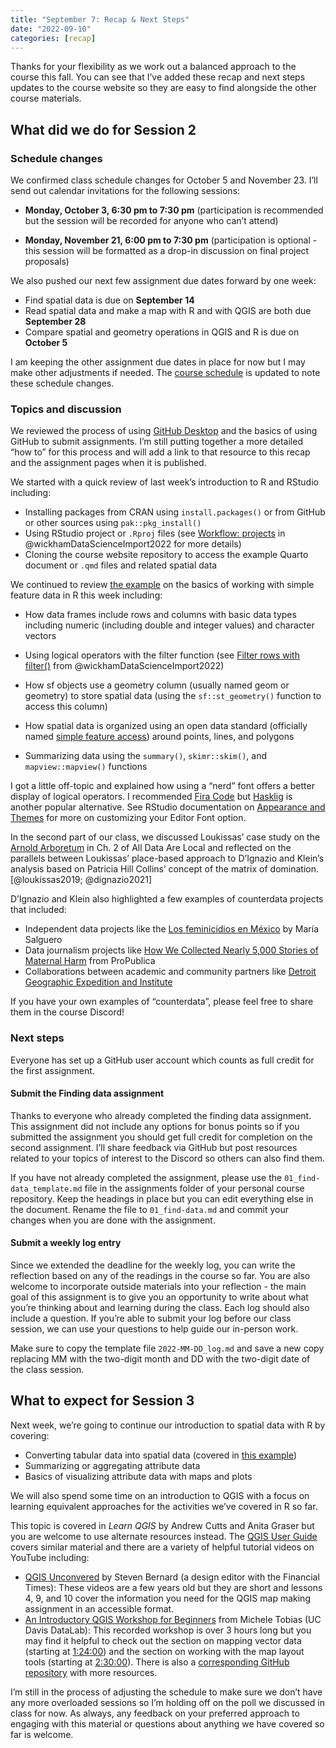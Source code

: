 ```yaml
---
title: "September 7: Recap & Next Steps"
date: "2022-09-10"
categories: [recap]
---
```


Thanks for your flexibility as we work out a balanced approach to the course this fall. You can see that I've added these recap and next steps updates to the course website so they are easy to find alongside the other course materials.

## What did we do for Session 2

### Schedule changes

We confirmed class schedule changes for October 5 and November 23. I'll send out calendar invitations for the following sessions:

-   **Monday, October 3, 6:30 pm to 7:30 pm** (participation is recommended but the session will be recorded for anyone who can't attend)

-   **Monday, November 21, 6:00 pm to 7:30 pm** (participation is optional - this session will be formatted as a drop-in discussion on final project proposals)

We also pushed our next few assignment due dates forward by one week:

-   Find spatial data is due on **September 14**
-   Read spatial data and make a map with R and with QGIS are both due **September 28**
-   Compare spatial and geometry operations in QGIS and R is due on **October 5**

I am keeping the other assignment due dates in place for now but I may make other adjustments if needed. The [course schedule](/schedule/) is updated to note these schedule changes.

### Topics and discussion

We reviewed the process of using [GitHub Desktop](https://desktop.github.com/) and the basics of using GitHub to submit assignments. I'm still putting together a more detailed "how to" for this process and will add a link to that resource to this recap and the assignment pages when it is published.

We started with a quick review of last week's introduction to R and RStudio including:

-   Installing packages from CRAN using `install.packages()` or from GitHub or other sources using `pak::pkg_install()`
-   Using RStudio project or `.Rproj` files (see [Workflow: projects](https://r4ds.had.co.nz/workflow-projects.html) in @wickhamDataScienceImport2022 for more details)
-   Cloning the course website repository to access the example Quarto document or `.qmd` files and related spatial data

We continued to review [the example](https://elipousson.github.io/bldgspatialdata/examples/01_read-data-r.html) on the basics of working with simple feature data in R this week including:

-   How data frames include rows and columns with basic data types including numeric (including double and integer values) and character vectors

-   Using logical operators with the filter function (see [Filter rows with filter()](https://r4ds.had.co.nz/transform.html#filter-rows-with-filter) from @wickhamDataScienceImport2022)

-   How sf objects use a geometry column (usually named geom or geometry) to store spatial data (using the `sf::st_geometry()` function to access this column)

-   How spatial data is organized using an open data standard (officially named [simple feature access](https://www.ogc.org/standards/sfa)) around points, lines, and polygons

-   Summarizing data using the `summary()`, `skimr::skim()`, and `mapview::mapview()` functions

I got a little off-topic and explained how using a "nerd" font offers a better display of logical operators. I recommended [Fira Code](https://github.com/tonsky/FiraCode) but [Hasklig](https://github.com/i-tu/Hasklig) is another popular alternative. See RStudio documentation on [Appearance and Themes](https://support.rstudio.com/hc/en-us/articles/200549016-Customizing-the-RStudio-IDE#appearance) for more on customizing your Editor Font option.

In the second part of our class, we discussed Loukissas' case study on the [Arnold Arboretum](https://arboretum.harvard.edu/) in Ch. 2 of All Data Are Local and reflected on the parallels between Loukissas' place-based approach to D'Ignazio and Klein's analysis based on Patricia Hill Collins' concept of the matrix of domination.[@loukissas2019; @dignazio2021]

D'Ignazio and Klein also highlighted a few examples of counterdata projects that included:

-   Independent data projects like the [Los feminicidios en México](https://feminicidiosmx.crowdmap.com/) by María Salguero
-   Data journalism projects like [How We Collected Nearly 5,000 Stories of Maternal Harm](https://www.propublica.org/article/how-we-collected-nearly-5-000-stories-of-maternal-harm) from ProPublica
-   Collaborations between academic and community partners like [Detroit Geographic Expedition and Institute](https://civic.mit.edu/index.html%3Fp=220.html)

If you have your own examples of "counterdata", please feel free to share them in the course Discord!

### Next steps

Everyone has set up a GitHub user account which counts as full credit for the first assignment.

#### Submit the Finding data assignment

Thanks to everyone who already completed the finding data assignment. This assignment did not include any options for bonus points so if you submitted the assignment you should get full credit for completion on the second assignment. I'll share feedback via GitHub but post resources related to your topics of interest to the Discord so others can also find them.

If you have not already completed the assignment, please use the `01_find-data_template.md` file in the assignments folder of your personal course repository. Keep the headings in place but you can edit everything else in the document. Rename the file to `01_find-data.md` and commit your changes when you are done with the assignment.

#### Submit a weekly log entry

Since we extended the deadline for the weekly log, you can write the reflection based on any of the readings in the course so far. You are also welcome to incorporate outside materials into your reflection - the main goal of this assignment is to give you an opportunity to write about what you're thinking about and learning during the class. Each log should also include a question. If you're able to submit your log before our class session, we can use your questions to help guide our in-person work.

Make sure to copy the template file `2022-MM-DD_log.md` and save a new copy replacing MM with the two-digit month and DD with the two-digit date of the class session.

## What to expect for Session 3

Next week, we're going to continue our introduction to spatial data with R by covering:

-   Converting tabular data into spatial data (covered in [this example](https://elipousson.github.io/bldgspatialdata/examples/02_read-tabular-data-r.html))
-   Summarizing or aggregating attribute data
-   Basics of visualizing attribute data with maps and plots

We will also spend some time on an introduction to QGIS with a focus on learning equivalent approaches for the activities we've covered in R so far.

This topic is covered in *Learn QGIS* by Andrew Cutts and Anita Graser but you are welcome to use alternate resources instead. The [QGIS User Guide](https://docs.qgis.org/3.22/en/docs/user_manual/index.html) covers similar material and there are a variety of helpful tutorial videos on YouTube including:

-   [QGIS Unconvered](https://www.youtube.com/playlist?list=PL7HotvlLKHCs9nD1fFUjSOsZrsnctyV2R) by Steven Bernard (a design editor with the Financial Times): These videos are a few years old but they are short and lessons 4, 9, and 10 cover the information you need for the QGIS map making assignment in an accessible format.
-   [An Introductory QGIS Workshop for Beginners](https://youtu.be/-7v5qfJYWxA) from Michele Tobias (UC Davis DataLab): This recorded workshop is over 3 hours long but you may find it helpful to check out the section on mapping vector data (starting at [1:24:00](https://youtu.be/-7v5qfJYWxA?t=5040)) and the section on working with the map layout tools (starting at [2:30:00](https://youtu.be/-7v5qfJYWxA?t=9000)). There is also a [corresponding GitHub repository](https://github.com/ucdavisdatalab/Intro-to-Desktop-GIS-with-QGIS) with more resources.

I'm still in the process of adjusting the schedule to make sure we don't have any more overloaded sessions so I'm holding off on the poll we discussed in class for now. As always, any feedback on your preferred approach to engaging with this material or questions about anything we have covered so far is welcome.
